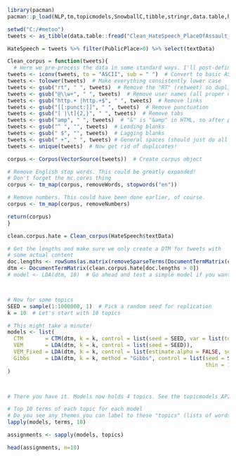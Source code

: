 
```{r}
library(pacman)
pacman::p_load(NLP,tm,topicmodels,SnowballC,tibble,stringr,data.table,httr)
```

```{r}
setwd("C:/#metoo")
tweets <- as_tibble(data.table::fread("Clean_HateSpeech_PlaceOfAssault_ColorRace.csv", encoding= "UTF-8", sep = '\t'))
```

```{r}
HateSpeech = tweets %>% filter(PublicPlace>0) %>% select(textData)

```

```{r}
Clean_corpus = function(tweets){
  # Here we pre-process the data in some standard ways. I'll post-define each step
tweets <- iconv(tweets, to = "ASCII", sub = " ")  # Convert to basic ASCII text to avoid silly characters
tweets <- tolower(tweets)  # Make everything consistently lower case
tweets <- gsub("rt", " ", tweets)  # Remove the "RT" (retweet) so duplicates are duplicates
tweets <- gsub("@\\w+", " ", tweets)  # Remove user names (all proper names if you're wise!)
tweets <- gsub("http.+ |http.+$", " ", tweets)  # Remove links
tweets <- gsub("[[:punct:]]", " ", tweets)  # Remove punctuation
tweets <- gsub("[ |\t]{2,}", " ", tweets)  # Remove tabs
tweets <- gsub("amp", " ", tweets)  # "&" is "&amp" in HTML, so after punctuation removed ...
tweets <- gsub("^ ", "", tweets)  # Leading blanks
tweets <- gsub(" $", "", tweets)  # Lagging blanks
tweets <- gsub(" +", " ", tweets) # General spaces (should just do all whitespaces no?)
tweets <- unique(tweets)  # Now get rid of duplicates!

corpus <- Corpus(VectorSource(tweets))  # Create corpus object

# Remove English stop words. This could be greatly expanded!
# Don't forget the mc.cores thing
corpus <- tm_map(corpus, removeWords, stopwords("en"))  

# Remove numbers. This could have been done earlier, of course.
corpus <- tm_map(corpus, removeNumbers)

return(corpus)
}

clean.corpus.hate = Clean_corpus(HateSpeech$textData)
```

```{r}
# Get the lengths and make sure we only create a DTM for tweets with
# some actual content
doc.lengths <- rowSums(as.matrix(removeSparseTerms(DocumentTermMatrix(clean.corpus.hate), .999)))
dtm <- DocumentTermMatrix(clean.corpus.hate[doc.lengths > 0])
# model <- LDA(dtm, 10)  # Go ahead and test a simple model if you want



# Now for some topics
SEED = sample(1:1000000, 1)  # Pick a random seed for replication
k = 10  # Let's start with 10 topics

# This might take a minute!
models <- list(
  CTM       = CTM(dtm, k = k, control = list(seed = SEED, var = list(tol = 10^-4), em = list(tol = 10^-3))),
  VEM       = LDA(dtm, k = k, control = list(seed = SEED)),
  VEM_Fixed = LDA(dtm, k = k, control = list(estimate.alpha = FALSE, seed = SEED)),
  Gibbs     = LDA(dtm, k = k, method = "Gibbs", control = list(seed = SEED, burnin = 1000,
                                                               thin = 100,    iter = 1000))
)



# There you have it. Models now holds 4 topics. See the topicmodels API documentation for details

# Top 10 terms of each topic for each model
# Do you see any themes you can label to these "topics" (lists of words)?
lapply(models, terms, 10)
```

```{r}
assignments <- sapply(models, topics) 

head(assignments, n=10)
```

